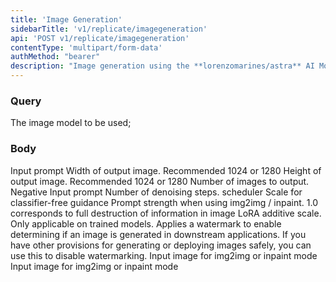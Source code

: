 ```yaml
---
title: 'Image Generation'
sidebarTitle: 'v1/replicate/imagegeneration'
api: 'POST v1/replicate/imagegeneration'
contentType: 'multipart/form-data'
authMethod: "bearer"
description: "Image generation using the **lorenzomarines/astra** AI Model."
---
```

### Query
<ParamField query="model" type="string" default="lorenzomarines/astra" required>
  The image model to be used; 
</ParamField>

### Body
<ParamField body="prompt" type="string" required>
  Input prompt
</ParamField>
<ParamField body="width" type="int" default="1024">
  Width of output image. Recommended 1024 or 1280
</ParamField>
<ParamField body="height" type="int" default="1024">
  Height of output image. Recommended 1024 or 1280
</ParamField>

<ParamField body="num_outputs" type="int" default="1">
  Number of images to output.
</ParamField>
<ParamField body="negative_prompt" type="string" default="ugly, deformed, noisy, blurry, low contrast, text, watermark, logo, low resolution, bad anatomy, bad proportions, bad lighting, overexposed, underexposed, jpeg artifacts, pixelated, out of focus, cartoon, 3d render, unrealistic, fake, distorted, unnatural, poorly drawn, incorrect perspective, disfigured, messy, cluttered, low detail, poorly rendered, over saturated, washed out" >
  Negative Input prompt
</ParamField>
<ParamField body="num_inference_steps" type="int" default="50">
  Number of denoising steps.
</ParamField>
<ParamField body="scheduler" type="string" default="K_EULER">
 scheduler
</ParamField>
<ParamField body="guidance_scale" type="float" default="7.0">
  Scale for classifier-free guidance
</ParamField>
<ParamField body="prompt_strength" type="float" default="0.8">
  Prompt strength when using img2img / inpaint. 1.0 corresponds to full destruction of information in image
</ParamField>
<ParamField body="lora_scale" type="float" default="0.6">
  LoRA additive scale. Only applicable on trained models.
</ParamField>
<ParamField body="apply_watermark" type="boolean" default="false">
 Applies a watermark to enable determining if an image is generated in downstream applications. If you have other provisions for generating or deploying images safely, you can use this to disable watermarking.
</ParamField>

<ParamField body="image" type="file">
  Input image for img2img or inpaint mode
</ParamField>
<ParamField body="mask" type="file">
  Input image for img2img or inpaint mode
</ParamField>
